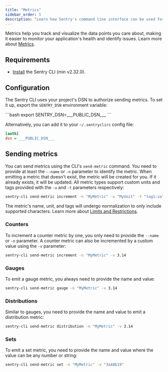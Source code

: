 ```yaml
---
title: "Metrics"
sidebar_order: 5
description: "Learn how Sentry's command line interface can be used for sending metrics."
---
```

Metrics help you track and visualize the data points you care about, making it easier to monitor your application's health and identify issues.
Learn more about [Metrics](/product/metrics).

## Requirements
- [Install](/product/cli/installation) the Sentry CLI (min v2.32.0).

## Configuration

The Sentry CLI uses your project's DSN to authorize sending metrics. To set it up, export the `SENTRY_DSN` environment variable:

<SignInNote />
```bash
export SENTRY_DSN=___PUBLIC_DSN___
```

Alternatively, you can add it to your `~/.sentryclirc` config file:

```ini {filename:~/.sentryclirc}
[auth]
dsn = ___PUBLIC_DSN___
```

## Sending metrics
You can send metrics using the CLI's `send-metric` command. You need to provide at least the `--name` or `-n` parameter to identify the metric.
When emitting a metric that doesn't exist, the metric will be created for you. If it already exists, it will be updated.
All metric types support custom units and tags provided with the `-u` and `-t` parameters respectively:

```bash
sentry-cli send-metric increment -n "MyMetric" -u "MyUnit" -t "tag1:val1","tag2:val2"
```

The metric's name, unit, and tags will undergo normalization to only include supported characters.
Learn more about [Limits and Restrictions](/product/metrics/#limits-and-restrictions).

### Counters
To increment a counter metric by one, you only need to provide the `--name` or `-n` parameter.
A counter metric can also be incremented by a custom value using the `-v` parameter:

```bash
sentry-cli send-metric increment -n "MyMetric" -v 3.14
```

### Gauges
To emit a gauge metric, you always need to provide the name and value:

```bash
sentry-cli send-metric gauge -n "MyMetric" -v 3.14
```

### Distributions
Similar to gauges, you need to provide the name and value to emit a distribution metric:

```bash
sentry-cli send-metric distribution -n "MyMetric" -v 3.14
```

### Sets
To emit a set metric, you need to provide the name and value where the value can be any number or string:

```bash
sentry-cli send-metric set -n "MyMetric" -v "3a48b19"

